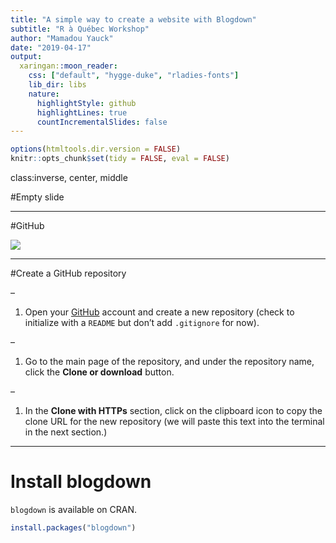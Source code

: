 ```yaml
---
title: "A simple way to create a website with Blogdown"
subtitle: "R à Québec Workshop"
author: "Mamadou Yauck"
date: "2019-04-17"
output:
  xaringan::moon_reader:
    css: ["default", "hygge-duke", "rladies-fonts"]
    lib_dir: libs
    nature:
      highlightStyle: github
      highlightLines: true
      countIncrementalSlides: false
---
```


```r
options(htmltools.dir.version = FALSE)
knitr::opts_chunk$set(tidy = FALSE, eval = FALSE)
```


class:inverse, center, middle



#Empty slide

---


#GitHub


![](blogdown-signpost-1.png)

---

#Create a GitHub repository

--

1. Open your [GitHub](https://github.com) account and create a new repository (check to initialize with a `README` but don't add `.gitignore` for now).

--

1. Go to the main page of the repository, and under the repository name, click the **Clone or download** button.

--

1. In the **Clone with HTTPs** section, click on the clipboard icon to copy the clone URL for the new repository (we will paste this text into the terminal in the next section.) 

---

# Install **blogdown**

`blogdown` is available on CRAN.

```r
install.packages("blogdown")
```
